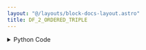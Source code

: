 ```yaml
---
layout: "@/layouts/block-docs-layout.astro"
title: DF_2_ORDERED_TRIPLE
---
```



<PythonDocsDisplay docstring={docstring} />

<details>
<summary>Python Code</summary>
```python
from flojoy import flojoy, DataFrame, OrderedTriple


@flojoy
def DF_2_ORDERED_TRIPLE(
    default: DataFrame, x: int = 0, y: int = 1, z: int = 2
) -> OrderedTriple:
    """The DF_2_ORDERED_TRIPLE node converts a dataframe type data into an OrderedTriple type data.

    It takes one dataframe type data and selects 3 different columns to generate the OrderedTriple type.

    Inputs
    ------
    default : DataFrame
        The input dataframe to which we apply the conversion to.

    Parameters
    ----------
    x : int
        The index of the column that represents the x-axis.
    y : int
        The index of the column that represents the y-axis.
    z : int
        The index of the column that represents the z-axis.

    Returns
    -------
    OrderedTriple
        The OrderedTriple result from the conversion of the input.
    """

    df = default.m
    if df.shape[1] < 3:
        raise AssertionError(
            f"The DataFrame needs to have a shape greater than 2 in order to be converted to the OrderedTriple type, got: {df.shape[1]}"
        )

    x_list = df.iloc[:, x]
    y_list = df.iloc[:, y]
    z_list = df.iloc[:, z]

    x_numpy = x_list.to_numpy(dtype=object)
    y_numpy = y_list.to_numpy(dtype=object)
    z_numpy = z_list.to_numpy(dtype=object)

    return OrderedTriple(x=x_numpy, y=y_numpy, z=z_numpy)

```
[Find this Flojoy Block on GitHub](https://github.com/flojoy-ai/blocks/blob/main/blocks/TRANSFORMERS/TYPE_CASTING/DF_2_ORDERED_TRIPLE/DF_2_ORDERED_TRIPLE.py)
</details>

## Example

<GetHelpWidget />

<AppDisplay app={app} blockName="DF_2_ORDERED_TRIPLE" client:visible />

In this example, we use the `R_DATASET` and `DF_2_ORDERED_TRIPLE` nodes. The parameters that are used for these nodes, are the following:

`R_DATASET` : airquality

`DF_2_ORDERED_TRIPLE` : x=5, y=4, z=3

Here the `airquality` dataset has 6 columns in total. Using these parameters will generate an OrderedTriple with the columns x, y, and z, which corresponds to how the parameters were set.

We can see the node effect by observing the difference between the two `TABLE` nodes. In the table showing the OrderedTriple output, columns x and y are shown instead of their previous names, and the column values are different from the previous table, as expected since we select different columns.
Then, when comparing the `SCATTER3D` nodes, we can see that the graphs are different than expected. The first one shows the graph of the 3 first columns, while the one showing the resulting OrderedTriple, uses the 3 last columns.
